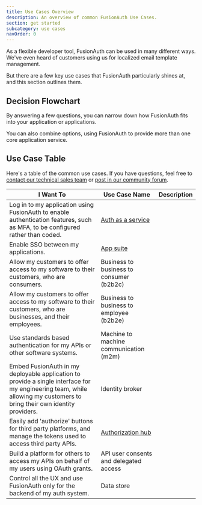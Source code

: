 ```yaml
---
title: Use Cases Overview
description: An overview of common FusionAuth Use Cases.
section: get started
subcategory: use cases
navOrder: 0
---
```


As a flexible developer tool, FusionAuth can be used in many different ways. We've even heard of customers using us for localized email template management.

But there are a few key use cases that FusionAuth particularly shines at, and this section outlines them.

## Decision Flowchart

By answering a few questions, you can narrow down how FusionAuth fits into your application or applications.

<DecisionChart />

You can also combine options, using FusionAuth to provide more than one core application service.

## Use Case Table

Here's a table of the common use cases. If you have questions, feel free to [contact our technical sales team](/contact) or [post in our community forum](/community/forum/).

| I Want To | Use Case Name | Description |
|------------|------------|------------|
| Log in to my application using FusionAuth to enable authentication features, such as MFA, to be configured rather than coded. | [Auth as a service](/docs/get-started/use-cases/auth-service) | <AuthServiceDescription /> |
| Enable SSO between my applications. | [App suite](/docs/get-started/use-cases/app-suite) | <AppSuiteDescription /> |
| Allow my customers to offer access to my software to their customers, who are consumers. | Business to business to consumer (b2b2c) | <B2B2CDescription /> |
| Allow my customers to offer access to my software to their customers, who are businesses, and their employees. | Business to business to employee (b2b2e) | <B2B2EDescription /> |
| Use standards based authentication for my APIs or other software systems. | Machine to machine communication (m2m) | <M2MCommunicationDescription /> |
| Embed FusionAuth in my deployable application to provide a single interface for my engineering team, while allowing my customers to bring their own identity providers. | Identity broker | <IdentityBrokerDescription /> |
| Easily add 'authorize' buttons for third party platforms, and manage the tokens used to access third party APIs. | [Authorization hub](/docs/get-started/use-cases/authorization-hub) | <AuthorizationHubDescription /> |
| Build a platform for others to access my APIs on behalf of my users using OAuth grants. | API user consents and delegated access | <APIConsentsPlatformDescription /> |
| Control all the UX and use FusionAuth only for the backend of my auth system. | Data store | <DataStoreDescription /> |


